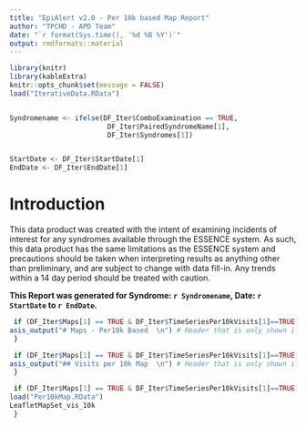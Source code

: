 ---
title: "EpiAlert v2.0 - Per 10k based Map Report"
author: "TPCHD - APD Team"
date: "`r format(Sys.time(), '%d %B %Y')`"
output: rmdformats::material
---


```{r setup, include=FALSE}

library(knitr)
library(kableExtra)
knitr::opts_chunk$set(message = FALSE)
load("IterativeData.RData")


Syndromename <- ifelse(DF_Iter$ComboExamination == TRUE, 
                        DF_Iter$PairedSyndromeName[1], 
                        DF_Iter$Syndromes[1])


StartDate <- DF_Iter$StartDate[1] 
EndDate <- DF_Iter$EndDate[1]

```


Introduction
===========
This data product was created with the intent of examining incidents of interest for any syndromes available through the ESSENCE system. As such, this data product has the same limitations as the ESSENCE system and precautions should be taken when interpreting results as anything other than preliminary, and are subject to change with data fill-in. Any trends within a 14 day period should be treated with caution. 

**This Report was generated for Syndrome: `r Syndromename`, Date: `r StartDate` to `r EndDate`. **



```{r ,echo=FALSE}
 if (DF_Iter$Maps[1] == TRUE & DF_Iter$TimeSeriesPer10kVisits[1]==TRUE) {
asis_output("# Maps - Per10k Based  \n") # Header that is only shown if print_option == TRUE
 }
```
```{r ,echo=FALSE}
 if (DF_Iter$Maps[1] == TRUE & DF_Iter$TimeSeriesPer10kVisits[1]==TRUE) {
asis_output("## Visits per 10k Map  \n") # Header that is only shown if print_option == TRUE
 }
```
```{r ,echo=FALSE}
 if (DF_Iter$Maps[1] == TRUE & DF_Iter$TimeSeriesPer10kVisits[1]==TRUE) {
load("Per10kMap.RData")
LeafletMapSet_vis_10k
 }
```
